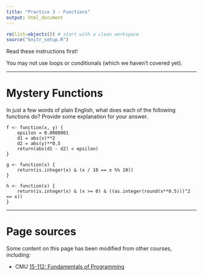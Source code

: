 ```yaml
---
title: "Practice 3 - Functions"
output: html_document
---
```


```r
rm(list=objects()) # start with a clean workspace
source("knitr_setup.R")
```

Read these instructions first!

You may not use loops or conditionals (which we haven't covered yet).

---

# Mystery Functions

In just a few words of plain English, what does each of the following functions do? Provide some explanation for your answer.

```
f <- function(x, y) {
    epsilon = 0.0000001
    d1 = abs(x)**2
    d2 = abs(y)**0.5
    return(abs(d1 - d2) < epsilon)
}

g <- function(x) { 
    return(is.integer(x) & (x / 10 == x %% 10))
} 
 
h <- function(x) { 
    return(is.integer(x) & (x >= 0) & ((as.integer(round(x**0.5)))^2 == x))
} 
```

---

# Page sources

Some content on this page has been modified from other courses, including:

- CMU [15-112: Fundamentals of Programming](http://www.kosbie.net/cmu/spring-13/15-112/)
